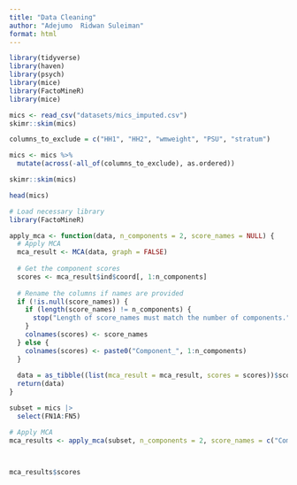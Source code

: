 ```yaml
---
title: "Data Cleaning"
author: "Adejumo  Ridwan Suleiman"
format: html
---
```


```r
library(tidyverse)
library(haven)
library(psych)
library(mice)
library(FactoMineR)
library(mice)
```

```r
mics <- read_csv("datasets/mics_imputed.csv")
skimr::skim(mics)
```

```r
columns_to_exclude = c("HH1", "HH2", "wmweight", "PSU", "stratum")

mics <- mics %>%
  mutate(across(-all_of(columns_to_exclude), as.ordered))
```

```r
skimr::skim(mics)
```
```r
head(mics)
```
```r

# Load necessary library
library(FactoMineR)

apply_mca <- function(data, n_components = 2, score_names = NULL) {
  # Apply MCA
  mca_result <- MCA(data, graph = FALSE)
  
  # Get the component scores
  scores <- mca_result$ind$coord[, 1:n_components]
  
  # Rename the columns if names are provided
  if (!is.null(score_names)) {
    if (length(score_names) != n_components) {
      stop("Length of score_names must match the number of components.")
    }
    colnames(scores) <- score_names
  } else {
    colnames(scores) <- paste0("Component_", 1:n_components)
  }
  
  data = as_tibble((list(mca_result = mca_result, scores = scores))$scores)
  return(data)
}


```



```r

subset = mics |> 
  select(FN1A:FN5)

# Apply MCA
mca_results <- apply_mca(subset, n_components = 2, score_names = c("Comp1", "Comp2"))



mca_results$scores


```

